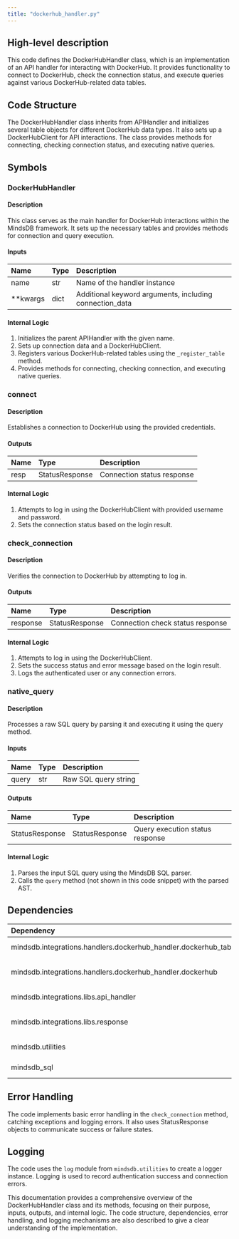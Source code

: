 ```yaml
---
title: "dockerhub_handler.py"
---
```


## High-level description
This code defines the DockerHubHandler class, which is an implementation of an API handler for interacting with DockerHub. It provides functionality to connect to DockerHub, check the connection status, and execute queries against various DockerHub-related data tables.

## Code Structure
The DockerHubHandler class inherits from APIHandler and initializes several table objects for different DockerHub data types. It also sets up a DockerHubClient for API interactions. The class provides methods for connecting, checking connection status, and executing native queries.

## Symbols

### DockerHubHandler
#### Description
This class serves as the main handler for DockerHub interactions within the MindsDB framework. It sets up the necessary tables and provides methods for connection and query execution.

#### Inputs
| Name | Type | Description |
|:-----|:-----|:------------|
| name | str | Name of the handler instance |
| **kwargs | dict | Additional keyword arguments, including connection_data |

#### Internal Logic
1. Initializes the parent APIHandler with the given name.
2. Sets up connection data and a DockerHubClient.
3. Registers various DockerHub-related tables using the `_register_table` method.
4. Provides methods for connecting, checking connection, and executing native queries.

### connect
#### Description
Establishes a connection to DockerHub using the provided credentials.

#### Outputs
| Name | Type | Description |
|:-----|:-----|:------------|
| resp | StatusResponse | Connection status response |

#### Internal Logic
1. Attempts to log in using the DockerHubClient with provided username and password.
2. Sets the connection status based on the login result.

### check_connection
#### Description
Verifies the connection to DockerHub by attempting to log in.

#### Outputs
| Name | Type | Description |
|:-----|:-----|:------------|
| response | StatusResponse | Connection check status response |

#### Internal Logic
1. Attempts to log in using the DockerHubClient.
2. Sets the success status and error message based on the login result.
3. Logs the authenticated user or any connection errors.

### native_query
#### Description
Processes a raw SQL query by parsing it and executing it using the query method.

#### Inputs
| Name | Type | Description |
|:-----|:-----|:------------|
| query | str | Raw SQL query string |

#### Outputs
| Name | Type | Description |
|:-----|:-----|:------------|
| StatusResponse | StatusResponse | Query execution status response |

#### Internal Logic
1. Parses the input SQL query using the MindsDB SQL parser.
2. Calls the `query` method (not shown in this code snippet) with the parsed AST.

## Dependencies
| Dependency | Purpose |
|:-----------|:--------|
| mindsdb.integrations.handlers.dockerhub_handler.dockerhub_tables | Provides table classes for DockerHub data |
| mindsdb.integrations.handlers.dockerhub_handler.dockerhub | Provides DockerHubClient for API interactions |
| mindsdb.integrations.libs.api_handler | Provides base APIHandler class |
| mindsdb.integrations.libs.response | Provides HandlerStatusResponse class |
| mindsdb.utilities | Provides logging functionality |
| mindsdb_sql | Provides SQL parsing functionality |

## Error Handling
The code implements basic error handling in the `check_connection` method, catching exceptions and logging errors. It also uses StatusResponse objects to communicate success or failure states.

## Logging
The code uses the `log` module from `mindsdb.utilities` to create a logger instance. Logging is used to record authentication success and connection errors.

This documentation provides a comprehensive overview of the DockerHubHandler class and its methods, focusing on their purpose, inputs, outputs, and internal logic. The code structure, dependencies, error handling, and logging mechanisms are also described to give a clear understanding of the implementation.